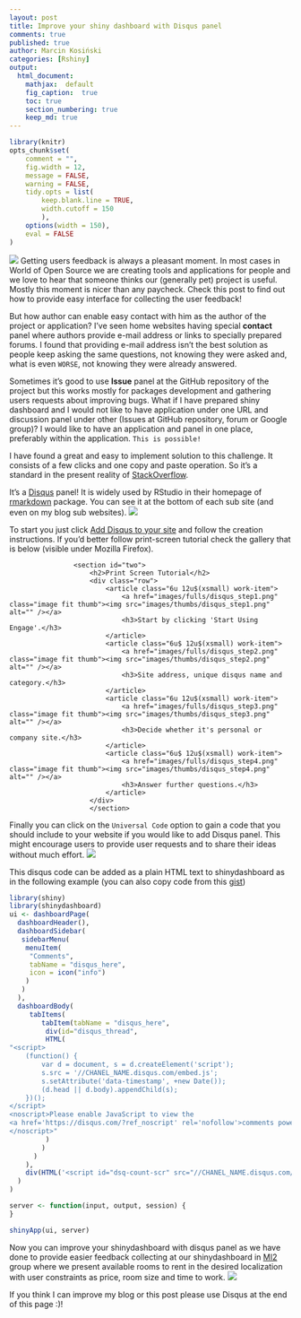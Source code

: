 ```yaml
---
layout: post
title: Improve your shiny dashboard with Disqus panel
comments: true
published: true
author: Marcin Kosiński
categories: [Rshiny]
output:
  html_document:
    mathjax:  default
    fig_caption:  true
    toc: true
    section_numbering: true
    keep_md: true
---
```

```r
library(knitr)
opts_chunk$set(
	comment = "",
	fig.width = 12, 
	message = FALSE,
	warning = FALSE,
	tidy.opts = list(
		keep.blank.line = TRUE,
		width.cutoff = 150
		),
	options(width = 150),
	eval = FALSE
)
```
<a href="http://mi2.mini.pw.edu.pl:3838/CzasDojazdu/App/"><img src="/images/fulls/disqus_shiny.png" class="fit image"></a> Getting users feedback is always a pleasant moment. In most cases in World of Open Source we are creating tools and applications for people and we love to hear that someone thinks our (generally pet) project is useful. Mostly this moment is nicer than any paycheck. Check this post to find out how to provide easy interface for collecting the user feedback!

But how author can enable easy contact with him as the author of the project or application? I've seen home websites having special **contact** panel where authors provide e-mail address or links to specially prepared forums. I found that providing e-mail address isn't the best solution as people keep asking the same questions, not knowing they were asked and, what is even `WORSE`, not knowing they were already answered.

Sometimes it's good to use **Issue** panel at the GitHub repository of the project but this works mostly for packages development and gathering users requests about improving bugs. What if I have prepared shiny dashboard and I would not like to have application under one URL and discussion panel under other (Issues at GitHub repository, forum or Google group)? I would like to have an application and panel in one place, preferably within the application. `This is possible!`

I have found a great and easy to implement solution to this challenge. It consists of a few clicks and one copy and paste operation. So it's a standard in the present reality of [StackOverflow](http://stackoverflow.com/). 

It's a [Disqus](https://disqus.com/) panel! It is widely used by RStudio in their homepage of [rmarkdown](http://rmarkdown.rstudio.com/) package. You can see it at the bottom of each sub site (and even on my blog sub websites).
<img src="/images/fulls/disqus_rmarkdown.png" class="fit image">

To start you just click [Add Disqus to your site](https://publishers.disqus.com/engage?utm_source=rmarkdown&utm_medium=Disqus-Footer) and follow the creation instructions. If you'd better follow print-screen tutorial check the gallery that is below (visible under Mozilla Firefox).

<div id ="gallery">
					<section id="two">
						<h2>Print Screen Tutorial</h2>
						<div class="row">
							<article class="6u 12u$(xsmall) work-item">
								<a href="images/fulls/disqus_step1.png" class="image fit thumb"><img src="images/thumbs/disqus_step1.png" alt="" /></a>
								<h3>Start by clicking 'Start Using Engage'.</h3>
							</article>
							<article class="6u$ 12u$(xsmall) work-item">
								<a href="images/fulls/disqus_step2.png" class="image fit thumb"><img src="images/thumbs/disqus_step2.png" alt="" /></a>
								<h3>Site address, unique disqus name and category.</h3>
							</article>
							<article class="6u 12u$(xsmall) work-item">
								<a href="images/fulls/disqus_step3.png" class="image fit thumb"><img src="images/thumbs/disqus_step3.png" alt="" /></a>
								<h3>Decide whether it's personal or company site.</h3>
							</article>
							<article class="6u$ 12u$(xsmall) work-item">
								<a href="images/fulls/disqus_step4.png" class="image fit thumb"><img src="images/thumbs/disqus_step4.png" alt="" /></a>
								<h3>Answer further questions.</h3>
							</article>
  						</div>
						</section>
</div>


Finally you can click on the `Universal Code` option to gain a code that you should include to your website if you would like to add Disqus panel. This might encourage users to provide user requests and to share their ideas without much effort. 
<img src="/images/fulls/disqus_final1.png" class="fit image">

This disqus code can be added as a plain HTML text to shinydashboard as in the following example (you can also copy code from this [gist](https://gist.github.com/MarcinKosinski/d1655939ba3666359ea74fd0cccc3963))

```r
library(shiny)
library(shinydashboard)
ui <- dashboardPage(
  dashboardHeader(),
  dashboardSidebar(
   sidebarMenu(
    menuItem(
     "Comments",
     tabName = "disqus_here",
     icon = icon("info")
    )
   )
  ),
  dashboardBody(
     tabItems(
        tabItem(tabName = "disqus_here",
         div(id="disqus_thread",
         HTML(
"<script>
    (function() {  
        var d = document, s = d.createElement('script');
        s.src = '//CHANEL_NAME.disqus.com/embed.js';
        s.setAttribute('data-timestamp', +new Date());
        (d.head || d.body).appendChild(s);
    })();
</script>
<noscript>Please enable JavaScript to view the
<a href='https://disqus.com/?ref_noscript' rel='nofollow'>comments powered by Disqus.</a>
</noscript>"
         )
        )
      )
    ),
    div(HTML('<script id="dsq-count-scr" src="//CHANEL_NAME.disqus.com/count.js" async></script>'))
  )
) 

server <- function(input, output, session) {
}

shinyApp(ui, server)
```

Now you can improve your shinydashboard with disqus panel as we have done to provide easier feedback collecting at our shinydashboard in [MI2](https://github.com/mi2-warsaw/) group where we present available rooms to rent in the desired localization with user constraints as price, room size and time to work.
<a href="http://mi2.mini.pw.edu.pl:3838/CzasDojazdu/App/"><img src="/images/fulls/disqus_shiny.png" class="fit image"></a>

If you think I can improve my blog or this post please use Disqus at the end of this page :)!
